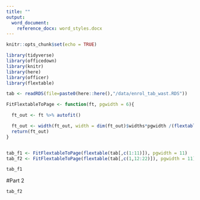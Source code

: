 ```yaml
---
title: ""
output: 
  word_document:
    reference_docx: word_styles.docx
---
```


```r
knitr::opts_chunk$set(echo = TRUE)
```



```r

library(tidyverse)
library(officedown)
library(knitr)
library(here)
library(officer)
library(flextable)

tab <- readRDS(file=paste0(here::here(),"/data/enrol_tab_wast.RDS"))

FitFlextableToPage <- function(ft, pgwidth = 6){

  ft_out <- ft %>% autofit()

  ft_out <- width(ft_out, width = dim(ft_out)$widths*pgwidth /(flextable_dim(ft_out)$widths))
  return(ft_out)
}


tab_f1 <- FitFlextableToPage(flextable(tab[,c(1:11)]), pgwidth = 11)
tab_f2 <- FitFlextableToPage(flextable(tab[,c(1,12:22)]), pgwidth = 11)

```


```r
tab_f1

```

#Part 2

```r

tab_f2
```
